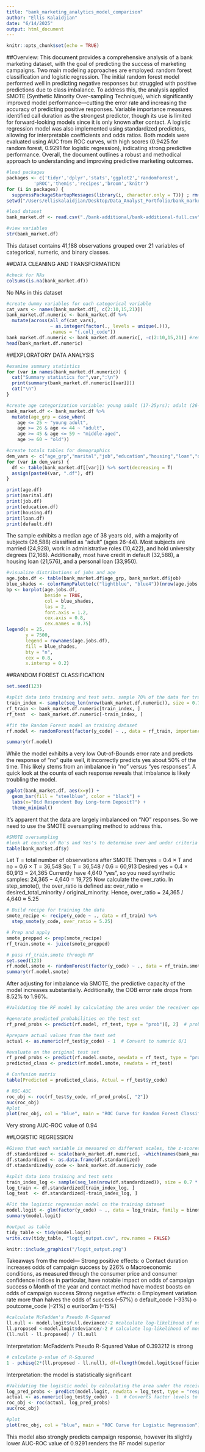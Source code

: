 ```yaml
---
title: "bank_marketing_analytics_model_comparison"
author: "Ellis Kalaidjian"
date: "6/14/2025"
output: html_document
---
```


```r
knitr::opts_chunk$set(echo = TRUE)
```

##Overview:
This document provides a comprehensive analysis of a bank marketing dataset, with the goal of predicting the success of marketing campaigns. Two main modeling approaches are employed: random forest classification and logistic regression. The initial random forest model performed well in predicting negative responses but struggled with positive predictions due to class imbalance. To address this, the analysis applied SMOTE (Synthetic Minority Over-sampling Technique), which significantly improved model performance—cutting the error rate and increasing the accuracy of predicting positive responses. Variable importance measures identified call duration as the strongest predictor, though its use is limited for forward-looking models since it is only known after contact. A logistic regression model was also implemented using standardized predictors, allowing for interpretable coefficients and odds ratios. Both models were evaluated using AUC from ROC curves, with high scores (0.9425 for random forest, 0.9291 for logistic regression), indicating strong predictive performance. Overall, the document outlines a robust and methodical approach to understanding and improving predictive marketing outcomes.

```r
#load packages
packages <- c('tidyr','dplyr','stats','ggplot2','randomForest',
          'pROC','themis','recipes','broom','knitr')
for (i in packages) {
  suppressPackageStartupMessages(library(i, character.only = T))} ; rm(i)
setwd("/Users/elliskalaidjian/Desktop/Data_Analyst_Portfolio/bank_marketing")

#load dataset
bank_market.df <- read.csv("./bank-additional/bank-additional-full.csv", sep = ";", stringsAsFactors = FALSE)

#view variables
str(bank_market.df)
```

This dataset contains 41,188 observations grouped over 21 variables of categorical, numeric, and binary classes. 

##DATA CLEANING AND TRANSFORMATION
```r
#check for NAs
colSums(is.na(bank_market.df))
```
No NAs in this dataset

```r
#create dummy variables for each categorical variable 
cat_vars <- names(bank_market.df[, c(2:10,15,21)])
bank_market.df.numeric <- bank_market.df %>%
  mutate(across(all_of(cat_vars), 
                ~ as.integer(factor(., levels = unique(.))), 
                .names = "{.col}_code"))
bank_market.df.numeric <- bank_market.df.numeric[, -c(2:10,15,21)] #remove categorical variables for which dummy variables were created
head(bank_market.df.numeric)
```

##EXPLORATORY DATA ANALYSIS
```r
#examine summary statistics 
for (var in names(bank_market.df.numeric)) {
  cat("Summary statistics for",var,":\n")
  print(summary(bank_market.df.numeric[[var]]))
  cat("\n")
}
```

```r
#create age categorization variable: young adult (17-25yrs); adult (26-44yrs); Middle-age (45-59yrs); Old age (60+yrs)
bank_market.df <- bank_market.df %>%
  mutate(age_grp = case_when(
    age <= 25 ~ "young adult",
    age >= 26 & age <= 44 ~ "adult",
    age >= 45 & age <= 59 ~ "middle-aged",
    age >= 60 ~ "old"))

#create totals tables for demographics
dem_vars <- c("age_grp","marital","job","education","housing","loan","default")
for (var in dem_vars) {
  df <- table(bank_market.df[[var]]) %>% sort(decreasing = T)
  assign(paste0(var, ".df"), df)
}

print(age.df)
print(marital.df)
print(job.df)
print(education.df)
print(housing.df)
print(loan.df)
print(default.df)
```

The sample exhibits a median age of 38 years old, with a majority of subjects (26,588) classified as "adult" (ages 26-44). Most subjects are married (24,928), work in administrative roles (10,422), and hold university degrees (12,168). Additionally, most have credit in default (32,588), a housing loan (21,576), and a personal loan (33,950).

```r
#visualize distributions of jobs and age 
age.jobs.df <- table(bank_market.df$age_grp, bank_market.df$job)
blue_shades <- colorRampPalette(c("lightblue", "blue4"))(nrow(age.jobs.df))
bp <- barplot(age.jobs.df,
              beside = TRUE,
              col = blue_shades,
              las = 2,
              font.axis = 1.2,
              cex.axis = 0.8,
              cex.names = 0.75)
legend(x = 25,
       y = 7500,
       legend = rownames(age.jobs.df),
       fill = blue_shades,
       bty = "n",
       cex = 0.8,
       x.intersp = 0.2)
```

##RANDOM FOREST CLASSIFICATION
```r
set.seed(123)

#split data into training and test sets. sample 70% of the data for training
train_index <- sample(seq_len(nrow(bank_market.df.numeric)), size = 0.7 * nrow(bank_market.df.numeric))
rf_train <- bank_market.df.numeric[train_index, ]
rf_test  <- bank_market.df.numeric[-train_index, ]

#fit the Random Forest model on training dataset
rf.model <- randomForest(factor(y_code) ~ ., data = rf_train, importance = TRUE)

summary(rf.model)
```
While the model exhibits a very low Out-of-Bounds error rate and predicts the response of “no” quite well, it incorrectly predicts yes about 50% of the time. This likely stems from an imbalance in “no” versus “yes responses”. A quick look at the counts of each response reveals that imbalance is likely troubling the model.

```r
ggplot(bank_market.df, aes(x=y)) +
  geom_bar(fill = "steelblue", color = "black") +
  labs(x="Did Respondent Buy Long-term Deposit?") +
  theme_minimal()
```
It's apparent that the data are largely imbalanced on "NO" responses. So we need to use the SMOTE oversampling method to address this.

```r
#SMOTE oversampling
#look at counts of No's and Yes's to determine over and under criteria for smote based on a 60/40 split
table(bank_market.df$y)
```
Let T = total number of observations after SMOTE
Then:yes = 0.4 × T and no = 0.6 × T = 36,548
So: T = 36,548 / 0.6 = 60,913
Desired yes = 0.4 × 60,913 = 24,365
Currently have 4,640 "yes", so you need synthetic samples: 24,365 − 4,640 = 19,725
Now calculate the over_ratio. In step_smote(), the over_ratio is defined as:
over_ratio = desired_total_minority / original_minority.
Hence, over_ratio = 24,365 / 4,640 ≈ 5.25

```r
# Build recipe for training the data
smote_recipe <- recipe(y_code ~ ., data = rf_train) %>%
  step_smote(y_code, over_ratio = 5.25)

# Prep and apply
smote_prepped <- prep(smote_recipe)
rf_train.smote <- juice(smote_prepped)

# pass rf_train.smote through RF 
set.seed(123)
rf.model.smote <- randomForest(factor(y_code) ~ ., data = rf_train.smote, importance = TRUE)
summary(rf.model.smote)
```
After adjusting for imbalance via SMOTE, the predictive capacity of the model increases substantially. Additionally, the OOB error rate drops from 8.52% to 1.96%.

```r
#Validating the RF model by calculating the area under the receiver operating characteristic curve (AUC-ROC)

#generate predicted probabilities on the test set
rf_pred_probs <- predict(rf.model, rf_test, type = "prob")[, 2]  # probs for class "2" (or "yes")

#prepare actual values from the test set
actual <- as.numeric(rf_test$y_code) - 1  # Convert to numeric 0/1

#evaluate on the original test set
rf_pred_probs <- predict(rf.model.smote, newdata = rf_test, type = "prob")
predicted_class <- predict(rf.model.smote, newdata = rf_test)

# Confusion matrix
table(Predicted = predicted_class, Actual = rf_test$y_code)

# ROC-AUC
roc_obj <- roc(rf_test$y_code, rf_pred_probs[, "2"])
auc(roc_obj)
#plot
plot(roc_obj, col = "blue", main = "ROC Curve for Random Forest Classification")
```
Very strong AUC-ROC value of 0.94

##LOGISTIC REGRESSION

```r
#Given that each variable is measured on different scales, the z-scores of each variable were computed to allow for comparison
df.standardized <- scale(bank_market.df.numeric[, -which(names(bank_market.df.numeric) == "y_code")])
df.standardized <- as.data.frame(df.standardized)
df.standardized$y_code <- bank_market.df.numeric$y_code

#split data into training and test sets
train_index_log <- sample(seq_len(nrow(df.standardized)), size = 0.7 * nrow(bank_market.df.numeric))
log_train <- df.standardized[train_index_log, ]
log_test  <- df.standardized[-train_index_log, ]

#Fit the logistic regression model on the training dataset
model.logit <- glm(factor(y_code) ~ ., data = log_train, family = binomial)
summary(model.logit)
```

```r
#output as table
tidy_table <- tidy(model.logit)
write.csv(tidy_table, "logit_output.csv", row.names = FALSE)

knitr::include_graphics("/logit_output.png")
```
Takeaways from the model---
Strong positive effects:
o	Contact duration increases odds of campaign success by 226%
o	Macroeconomic conditions, as measured through the consumer price and consumer confidence indices in particular, have notable impact on odds of campaign success
o	Month of the year and contact method have modest boosts on odds of campaign success
Strong negative effects:
o	Employment variation rate more than halves the odds of success (–57%)
o	default_code (–33%)
o	poutcome_code (–21%)
o	euribor3m (–15%)

```r
#calculate McFadden's Pseudo R-Squared
ll.null <- model.logit$null.deviance/-2 #calculate log-likelihood of null model
ll.proposed <-model.logit$deviance/-2 # calculate log-likelihood of model.logit
(ll.null - ll.proposed) / ll.null
```
Interpretation: McFadden's Pseudo R-Squared Value of 0.393212 is strong

```r
# calculate p-value of R-Squared
1 - pchisq(2*(ll.proposed - ll.null), df=(length(model.logit$coefficients)-1))
```
Interpretation: the model is statistically significant

```r
#Validating the logistic model by calculating the area under the receiver operating characteristic curve (AUC-ROC)
log_pred_probs <- predict(model.logit, newdata = log_test, type = "response")
actual <- as.numeric(log_test$y_code) - 1  # Converts factor levels to 0/1
roc_obj <- roc(actual, log_pred_probs)
auc(roc_obj)

#plot
plot(roc_obj, col = "blue", main = "ROC Curve for Logistic Regression")
```
This model also strongly predicts campaign response, however its slightly lower AUC-ROC value of 0.9291 renders the RF model superior